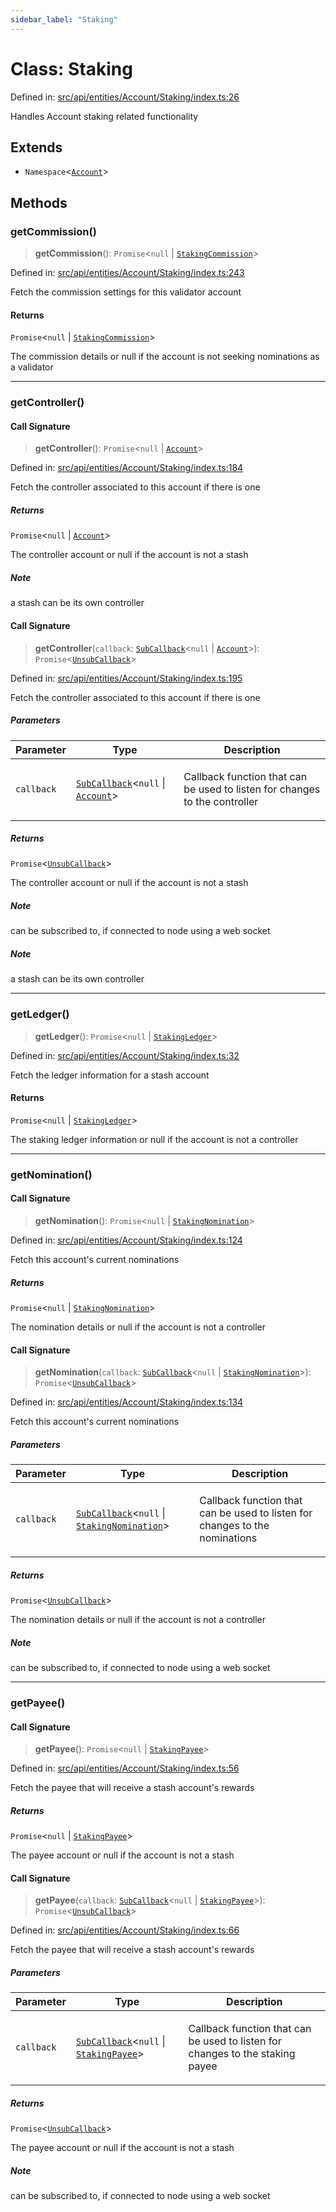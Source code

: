 ```yaml
---
sidebar_label: "Staking"
---
```


# Class: Staking

Defined in: [src/api/entities/Account/Staking/index.ts:26](https://github.com/PolymeshAssociation/polymesh-sdk/blob/bee6a2fe7a8ce5db42a6982e793782182cde2153/src/api/entities/Account/Staking/index.ts#L26)

Handles Account staking related functionality

## Extends

- `Namespace`\<[`Account`](../../classes/Account.mdx)\>

## Methods

### getCommission()

> **getCommission**(): `Promise`\<`null` \| [`StakingCommission`](../../types/interfaces/StakingCommission.mdx)\>

Defined in: [src/api/entities/Account/Staking/index.ts:243](https://github.com/PolymeshAssociation/polymesh-sdk/blob/bee6a2fe7a8ce5db42a6982e793782182cde2153/src/api/entities/Account/Staking/index.ts#L243)

Fetch the commission settings for this validator account

#### Returns

`Promise`\<`null` \| [`StakingCommission`](../../types/interfaces/StakingCommission.mdx)\>

The commission details or null if the account is not seeking nominations as a validator

***

### getController()

#### Call Signature

> **getController**(): `Promise`\<`null` \| [`Account`](../../classes/Account.mdx)\>

Defined in: [src/api/entities/Account/Staking/index.ts:184](https://github.com/PolymeshAssociation/polymesh-sdk/blob/bee6a2fe7a8ce5db42a6982e793782182cde2153/src/api/entities/Account/Staking/index.ts#L184)

Fetch the controller associated to this account if there is one

##### Returns

`Promise`\<`null` \| [`Account`](../../classes/Account.mdx)\>

The controller account or null if the account is not a stash

##### Note

a stash can be its own controller

#### Call Signature

> **getController**(`callback`: [`SubCallback`](../../../types/type-aliases/SubCallback.mdx)\<`null` \| [`Account`](../../classes/Account.mdx)\>): `Promise`\<[`UnsubCallback`](../../../types/type-aliases/UnsubCallback.mdx)\>

Defined in: [src/api/entities/Account/Staking/index.ts:195](https://github.com/PolymeshAssociation/polymesh-sdk/blob/bee6a2fe7a8ce5db42a6982e793782182cde2153/src/api/entities/Account/Staking/index.ts#L195)

Fetch the controller associated to this account if there is one

##### Parameters

<table>
<thead>
<tr>
<th>Parameter</th>
<th>Type</th>
<th>Description</th>
</tr>
</thead>
<tbody>
<tr>
<td>

`callback`

</td>
<td>

[`SubCallback`](../../../types/type-aliases/SubCallback.mdx)\<`null` \| [`Account`](../../classes/Account.mdx)\>

</td>
<td>

Callback function that can be used to listen for changes to the controller

</td>
</tr>
</tbody>
</table>

##### Returns

`Promise`\<[`UnsubCallback`](../../../types/type-aliases/UnsubCallback.mdx)\>

The controller account or null if the account is not a stash

##### Note

can be subscribed to, if connected to node using a web socket

##### Note

a stash can be its own controller

***

### getLedger()

> **getLedger**(): `Promise`\<`null` \| [`StakingLedger`](../../types/interfaces/StakingLedger.mdx)\>

Defined in: [src/api/entities/Account/Staking/index.ts:32](https://github.com/PolymeshAssociation/polymesh-sdk/blob/bee6a2fe7a8ce5db42a6982e793782182cde2153/src/api/entities/Account/Staking/index.ts#L32)

Fetch the ledger information for a stash account

#### Returns

`Promise`\<`null` \| [`StakingLedger`](../../types/interfaces/StakingLedger.mdx)\>

The staking ledger information or null if the account is not a controller

***

### getNomination()

#### Call Signature

> **getNomination**(): `Promise`\<`null` \| [`StakingNomination`](../../types/interfaces/StakingNomination.mdx)\>

Defined in: [src/api/entities/Account/Staking/index.ts:124](https://github.com/PolymeshAssociation/polymesh-sdk/blob/bee6a2fe7a8ce5db42a6982e793782182cde2153/src/api/entities/Account/Staking/index.ts#L124)

Fetch this account's current nominations

##### Returns

`Promise`\<`null` \| [`StakingNomination`](../../types/interfaces/StakingNomination.mdx)\>

The nomination details or null if the account is not a controller

#### Call Signature

> **getNomination**(`callback`: [`SubCallback`](../../../types/type-aliases/SubCallback.mdx)\<`null` \| [`StakingNomination`](../../types/interfaces/StakingNomination.mdx)\>): `Promise`\<[`UnsubCallback`](../../../types/type-aliases/UnsubCallback.mdx)\>

Defined in: [src/api/entities/Account/Staking/index.ts:134](https://github.com/PolymeshAssociation/polymesh-sdk/blob/bee6a2fe7a8ce5db42a6982e793782182cde2153/src/api/entities/Account/Staking/index.ts#L134)

Fetch this account's current nominations

##### Parameters

<table>
<thead>
<tr>
<th>Parameter</th>
<th>Type</th>
<th>Description</th>
</tr>
</thead>
<tbody>
<tr>
<td>

`callback`

</td>
<td>

[`SubCallback`](../../../types/type-aliases/SubCallback.mdx)\<`null` \| [`StakingNomination`](../../types/interfaces/StakingNomination.mdx)\>

</td>
<td>

Callback function that can be used to listen for changes to the nominations

</td>
</tr>
</tbody>
</table>

##### Returns

`Promise`\<[`UnsubCallback`](../../../types/type-aliases/UnsubCallback.mdx)\>

The nomination details or null if the account is not a controller

##### Note

can be subscribed to, if connected to node using a web socket

***

### getPayee()

#### Call Signature

> **getPayee**(): `Promise`\<`null` \| [`StakingPayee`](../../types/interfaces/StakingPayee.mdx)\>

Defined in: [src/api/entities/Account/Staking/index.ts:56](https://github.com/PolymeshAssociation/polymesh-sdk/blob/bee6a2fe7a8ce5db42a6982e793782182cde2153/src/api/entities/Account/Staking/index.ts#L56)

Fetch the payee that will receive a stash account's rewards

##### Returns

`Promise`\<`null` \| [`StakingPayee`](../../types/interfaces/StakingPayee.mdx)\>

The payee account or null if the account is not a stash

#### Call Signature

> **getPayee**(`callback`: [`SubCallback`](../../../types/type-aliases/SubCallback.mdx)\<`null` \| [`StakingPayee`](../../types/interfaces/StakingPayee.mdx)\>): `Promise`\<[`UnsubCallback`](../../../types/type-aliases/UnsubCallback.mdx)\>

Defined in: [src/api/entities/Account/Staking/index.ts:66](https://github.com/PolymeshAssociation/polymesh-sdk/blob/bee6a2fe7a8ce5db42a6982e793782182cde2153/src/api/entities/Account/Staking/index.ts#L66)

Fetch the payee that will receive a stash account's rewards

##### Parameters

<table>
<thead>
<tr>
<th>Parameter</th>
<th>Type</th>
<th>Description</th>
</tr>
</thead>
<tbody>
<tr>
<td>

`callback`

</td>
<td>

[`SubCallback`](../../../types/type-aliases/SubCallback.mdx)\<`null` \| [`StakingPayee`](../../types/interfaces/StakingPayee.mdx)\>

</td>
<td>

Callback function that can be used to listen for changes to the staking payee

</td>
</tr>
</tbody>
</table>

##### Returns

`Promise`\<[`UnsubCallback`](../../../types/type-aliases/UnsubCallback.mdx)\>

The payee account or null if the account is not a stash

##### Note

can be subscribed to, if connected to node using a web socket
